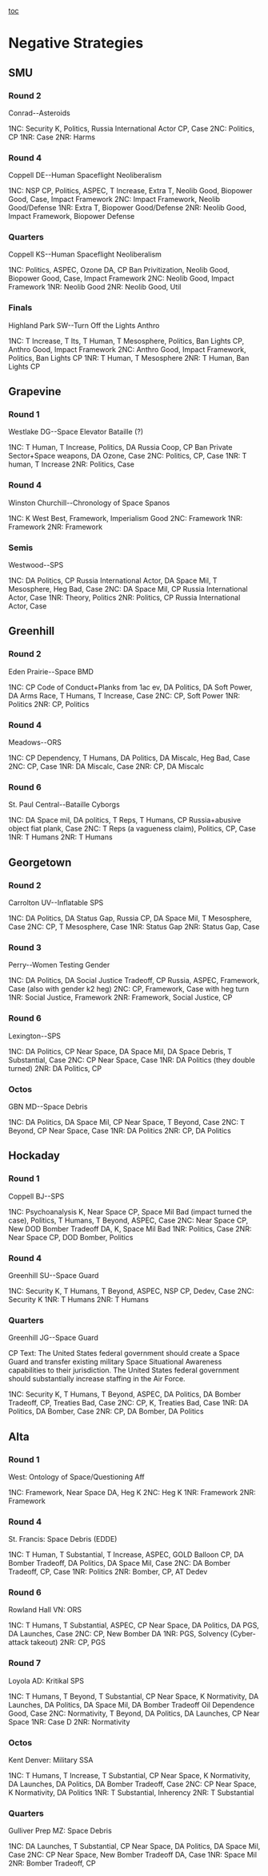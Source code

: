 [[toc]]
=Negative Strategies= 

==SMU== 

===Round 2=== 

Conrad--Asteroids

1NC: Security K, Politics, Russia International Actor CP, Case
2NC: Politics, CP
1NR: Case
2NR: Harms

===Round 4=== 

Coppell DE--Human Spaceflight Neoliberalism

1NC: NSP CP, Politics, ASPEC, T Increase, Extra T, Neolib Good, Biopower Good, Case, Impact Framework
2NC: Impact Framework, Neolib Good/Defense
1NR: Extra T, Biopower Good/Defense
2NR: Neolib Good, Impact Framework, Biopower Defense

===Quarters=== 

Coppell KS--Human Spaceflight Neoliberalism

1NC: Politics, ASPEC, Ozone DA, CP Ban Privitization, Neolib Good, Biopower Good, Case, Impact Framework
2NC: Neolib Good, Impact Framework
1NR: Neolib Good
2NR: Neolib Good, Util
===Finals=== 

Highland Park SW--Turn Off the Lights Anthro

1NC: T Increase, T Its, T Human, T Mesosphere, Politics, Ban Lights CP, Anthro Good, Impact Framework
2NC: Anthro Good, Impact Framework, Politics, Ban Lights CP
1NR: T Human, T Mesosphere
2NR: T Human, Ban Lights CP
==Grapevine== 

===Round 1=== 

Westlake DG--Space Elevator Bataille (?)

1NC: T Human, T Increase, Politics, DA Russia Coop, CP Ban Private Sector+Space weapons, DA Ozone, Case
2NC: Politics, CP, Case
1NR: T human, T Increase
2NR: Politics, Case

===Round 4=== 

Winston Churchill--Chronology of Space Spanos

1NC: K West Best, Framework, Imperialism Good
2NC: Framework
1NR: Framework
2NR: Framework

===Semis=== 

Westwood--SPS

1NC: DA Politics, CP Russia International Actor, DA Space Mil, T Mesosphere, Heg Bad, Case
2NC: DA Space Mil, CP Russia International Actor, Case
1NR: Theory, Politics
2NR: Politics, CP Russia International Actor, Case

==Greenhill== 

===Round 2=== 
Eden Prairie--Space BMD

1NC: CP Code of Conduct+Planks from 1ac ev, DA Politics, DA Soft Power, DA Arms Race, T Humans, T Increase, Case
2NC: CP, Soft Power
1NR: Politics
2NR: CP, Politics
===Round 4=== 

Meadows--ORS

1NC: CP Dependency, T Humans, DA Politics, DA Miscalc, Heg Bad, Case
2NC: CP, Case
1NR: DA Miscalc, Case
2NR: CP, DA Miscalc

===Round 6=== 

St. Paul Central--Bataille Cyborgs

1NC: DA Space mil, DA politics, T Reps, T Humans, CP Russia+abusive object fiat plank, Case
2NC: T Reps (a vagueness claim), Politics, CP, Case
1NR: T Humans
2NR: T Humans

==Georgetown== 

===Round 2=== 

Carrolton UV--Inflatable SPS

1NC: DA Politics, DA Status Gap, Russia CP, DA Space Mil, T Mesosphere, Case
2NC: CP, T Mesosphere, Case
1NR: Status Gap
2NR: Status Gap, Case

===Round 3=== 

Perry--Women Testing Gender

1NC: DA Politics, DA Social Justice Tradeoff, CP Russia, ASPEC, Framework, Case (also with gender k2 heg)
2NC: CP, Framework, Case with heg turn
1NR: Social Justice, Framework
2NR: Framework, Social Justice, CP

===Round 6=== 

Lexington--SPS

1NC: DA Politics, CP Near Space, DA Space Mil, DA Space Debris, T Substantial, Case
2NC: CP Near Space, Case
1NR: DA Politics (they double turned)
2NR: DA Politics, CP

===Octos=== 

GBN MD--Space Debris

1NC: DA Politics, DA Space Mil, CP Near Space, T Beyond, Case
2NC: T Beyond, CP Near Space, Case
1NR: DA Politics
2NR: CP, DA Politics

==Hockaday== 

===Round 1=== 

Coppell BJ--SPS

1NC: Psychoanalysis K, Near Space CP, Space Mil Bad (impact turned the case), Politics, T Humans, T Beyond, ASPEC, Case
2NC: Near Space CP, New DOD Bomber Tradeoff DA, K, Space Mil Bad
1NR: Politics, Case
2NR: Near Space CP, DOD Bomber, Politics

===Round 4=== 

Greenhill SU--Space Guard

1NC: Security K, T Humans, T Beyond, ASPEC, NSP CP, Dedev, Case
2NC: Security K
1NR: T Humans
2NR: T Humans

===Quarters=== 

Greenhill JG--Space Guard

CP Text: The United States federal government should create a Space Guard and transfer existing military Space Situational Awareness capabilities to their jurisdiction. The United States federal government should substantially increase staffing in the Air Force.

1NC: Security K, T Humans, T Beyond, ASPEC, DA Politics, DA Bomber Tradeoff, CP, Treaties Bad, Case
2NC: CP, K, Treaties Bad, Case
1NR: DA Politics, DA Bomber, Case
2NR: CP, DA Bomber, DA Politics

==Alta== 

===Round 1=== 

West: Ontology of Space/Questioning Aff

1NC: Framework, Near Space DA, Heg K
2NC: Heg K
1NR: Framework
2NR: Framework

===Round 4=== 

St. Francis: Space Debris (EDDE)

1NC: T Human, T Substantial, T Increase, ASPEC, GOLD Balloon CP, DA Bomber Tradeoff, DA Politics, DA Space Mil, Case 
2NC: DA Bomber Tradeoff, CP, Case
1NR: Politics
2NR: Bomber, CP, AT Dedev

===Round 6=== 

Rowland Hall VN: ORS

1NC: T Humans, T Substantial, ASPEC, CP Near Space, DA Politics, DA PGS, DA Launches, Case 
2NC: CP, New Bomber DA
1NR: PGS, Solvency (Cyber-attack takeout)
2NR: CP, PGS

===Round 7=== 

Loyola AD: Kritikal SPS

1NC: T Humans, T Beyond, T Substantial, CP Near Space, K Normativity, DA Launches, DA Politics, DA Space Mil, DA Bomber Tradeoff Oil Dependence Good, Case 
2NC: Normativity, T Beyond, DA Politics, DA Launches, CP Near Space
1NR: Case D
2NR: Normativity

===Octos=== 

Kent Denver: Military SSA

1NC: T Humans, T Increase, T Substantial, CP Near Space, K Normativity, DA Launches, DA Politics, DA Bomber Tradeoff, Case
2NC: CP Near Space, K Normativity, DA Politics
1NR: T Substantial, Inherency
2NR: T Substantial

===Quarters=== 

Gulliver Prep MZ: Space Debris

1NC: DA Launches, T Substantial, CP Near Space, DA Politics, DA Space Mil, Case 
2NC: CP Near Space, New Bomber Tradeoff DA, Case
1NR: Space Mil
2NR: Bomber Tradeoff, CP
